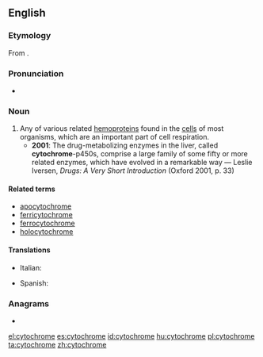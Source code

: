 ==English==
{{wikipedia}}

===Etymology===
From {{confix|cyto|chrome|lang=en}}.

===Pronunciation===
* {{IPA|/ˈsaɪtəkɹəʊm/|lang=en}}

===Noun===
{{en-noun}}

# Any of various related [[hemoprotein]]s found in the [[cells]] of most organisms, which are an important part of cell respiration.
#* '''2001''': The drug-metabolizing enzymes in the liver, called '''cytochrome'''-p450s, comprise a large family of some fifty or more related enzymes, which have evolved in a remarkable way — Leslie Iversen, ''Drugs: A Very Short Introduction'' (Oxford 2001, p. 33)

====Related terms====
* [[apocytochrome]]
* [[ferricytochrome]]
* [[ferrocytochrome]]
* [[holocytochrome]]

====Translations====
{{trans-top|hemoprotein compound}}
* Italian: {{t|it|citocromo|m}}
{{trans-mid}}
* Spanish: {{t|es|citocromo|m}}
{{trans-bottom}}

===Anagrams===
* {{l/en|chromocyte}}

[[el:cytochrome]]
[[es:cytochrome]]
[[id:cytochrome]]
[[hu:cytochrome]]
[[pl:cytochrome]]
[[ta:cytochrome]]
[[zh:cytochrome]]